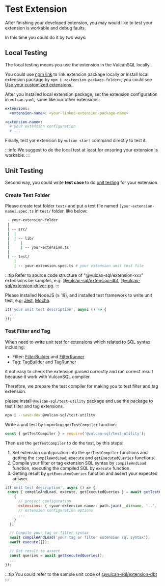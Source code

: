 # Test Extension

After finishing your developed extension, you may would like to test your extension is workable and debug faults.

In this time you could do it by two ways:

## Local Testing

The local testing means you use the extension in the VulcanSQL locally.

You could use [npm link](https://docs.npmjs.com/cli/v8/commands/npm-link) to link extension package locally or install local extension package by `npm i <extension-package-folder>`, you could see [Use your customized extensions
](./make-extension).

After you installed local extension package, set the extension configuration in `vulcan.yaml`, same like our other extensions:

```yaml
extensions:
  <extension-name>: <your-linked-extension-package-name>

<extension-name>:
  # your extension configuration
  # ...
```

Finally, test yor extension by `vulcan start` command directly to test it.

:::info
We suggest to do the local test at least for ensuring your extension is workable.
:::

## Unit Testing

Second way, you could write **test case** to do [unit testing](https://en.wikipedia.org/wiki/Unit_testing) for your extension.

### Create Test Folder

Please create test folder `test/` and put a test file named `[your-extension-name].spec.ts` in `test/` folder, like below:

```bash
 - your-extension-folder
 |
 | -- src/
 |  |
 |  | -- lib/
 |     |
 |     | -- your-extension.ts
 |
 | -- test/
    |
    | -- your-extension.spec.ts # your extension unit test file

```

:::tip
Refer to source code structure of "@vulcan-sql/extension-xxx" extensions be samples, e.g: [@vulcan-sql/extension-dbt](https://github.com/Canner/vulcan-sql/tree/develop/packages/extension-dbt), [@vulcan-sql/extension-driver-pg](https://github.com/Canner/vulcan-sql/tree/develop/packages/extension-driver-pg).
:::

Please installed NodeJS (≥ 16), and installed test framework to write unit test, e.g; [Jest](https://jestjs.io/docs/getting-started), [Mocha](https://mochajs.org/).

```js
it('your unit test description', async () => {
  ...
});
```

### Test Filter and Tag

When need to write unit test for extensions which related to SQL syntax including:

- Filter: [FilterBuilder](./vulcan-sql-core/filter/filter-builder) and [FilterRunner](./vulcan-sql-core/filter/filter-runner)
- Tag: [TagBuilder](./vulcan-sql-core/tag/tag-builder) and [TagRunner](./vulcan-sql-core/tag/tag-runner)

it not easy to check the extension parsed correctly and ran correct result because it work with VulcanSQL compiler.

Therefore, we prepare the test compiler for making you to test filter and tag extension.

please install `@vulcan-sql/test-utility` package and use the package to test filter and tag extensions.

```bash
npm i --save-dev @vulcan-sql/test-utility
```

Write a unit test by importing `getTestCompiler` function:

```js
const { getTestCompiler } = require('@vulcan-sql/test-utility');
```

Then use the `getTestCompiler` to do the test, by this steps:

1. Set extension configuration into the `getTestCompiler` functions and getting the `compileAndLoad`, `execute` and `getExecutedQueries` functions.
2. Compile your filter or tag extension SQL syntax by `compileAndLoad` function, executing the compiled SQL by `execute` function.
3. Getting result by `getExecutedQueries` function and assert your expected answer.

```js
it('unit test description', async () => {
 const { compileAndLoad, execute, getExecutedQueries } = await getTestCompiler(
    {
      // project configuration
      extensions: { <your-extension-name>: path.join(__dirname, '..', 'src') },
      // extension configuration options
      ...
    }
  );

  // Compile your tag or filter syntax
  await compileAndLoad('your tag or filter extension sql syntax');
  await execute({});

  // Get result to assert
  const queries = await getExecutedQueries();
  ...
});
```

:::tip
You could refer to the sample unit code of [@vulcan-sql/extension-dbt](https://github.com/Canner/vulcan-sql/blob/develop/packages/extension-dbt/test/dbt.spec.ts)
:::
